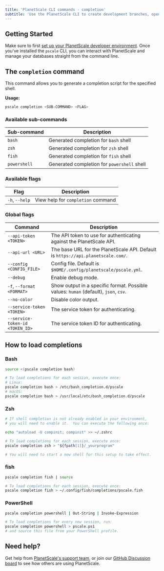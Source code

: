 ```yaml
---
title: 'PlanetScale CLI commands - completion'
subtitle: 'Use the PlanetScale CLI to create development branches, open deploy requests, and make non-blocking schema changes directly from your terminal.'
---
```


## Getting Started

Make sure to first [set up your PlanetScale developer environment](/concepts/planetscale-environment-setup). Once you've installed the `pscale` CLI, you can interact with PlanetScale and manage your databases straight from the command line.

## The `completion` command

This command allows you to generate a completion script for the specified shell.

**Usage:**

```bash
pscale completion <SUB-COMMAND> <FLAG>
```

### Available sub-commands

| **Sub-command** | **Description**        |
| -------- | --------------------------------------- |
| `bash` | Generated completion for `bash` shell |
| `zsh` | Generated completion for `zsh` shell |
| `fish` | Generated completion for `fish` shell |
| `powershell` | Generated completion for `powershell` shell |

### Available flags

| **Flag** | **Description**        |
| -------- | --------------------------------------- |
| `-h`, `--help` | View help for `completion` command |

### Global flags

| **Command** | **Description**        |
| -------- | --------------------------------------- |
| `--api-token <TOKEN>` | The API token to use for authenticating against the PlanetScale API. |
| `--api-url <URL>` | The base URL for the PlanetScale API. Default is `https://api.planetscale.com/`. |
| `--config <CONFIG_FILE>` | Config file. Default is `$HOME/.config/planetscale/pscale.yml`. |
| `--debug` | Enable debug mode. |
| `-f`, `--format <FORMAT>` | Show output in a specific format. Possible values: `human` (default), `json`, `csv`. |
| `--no-color` | Disable color output. |
| `--service-token <TOKEN>` | The service token for authenticating. |
| `--service-token-id <TOKEN_ID>` | The service token ID for authenticating. |

## How to load completions

### Bash

```bash
source <(pscale completion bash)

# To load completions for each session, execute once:
# Linux:
pscale completion bash > /etc/bash_completion.d/pscale
# macOS:
pscale completion bash > /usr/local/etc/bash_completion.d/pscale
```

### Zsh

```bash
# If shell completion is not already enabled in your environment,
# you will need to enable it.  You can execute the following once:

echo "autoload -U compinit; compinit" >> ~/.zshrc

# To load completions for each session, execute once:
pscale completion zsh > "${fpath[1]}/_yourprogram"

# You will need to start a new shell for this setup to take effect.
```

### fish

```bash
pscale completion fish | source

# To load completions for each session, execute once:
pscale completion fish > ~/.config/fish/completions/pscale.fish
```

### PowerShell

```bash
pscale completion powershell | Out-String | Invoke-Expression

# To load completions for every new session, run:
pscale completion powershell > pscale.ps1
# and source this file from your PowerShell profile.
```

## Need help?

Get help from [PlanetScale's support team](https://www.planetscale.com/support), or join our [GitHub Discussion board](https://github.com/planetscale/discussion/discussions) to see how others are using PlanetScale.

